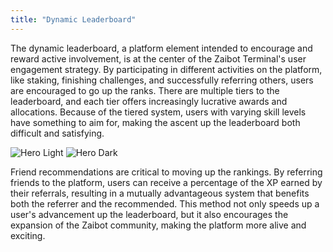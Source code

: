 ```yaml
---
title: "Dynamic Leaderboard"
---
```


The dynamic leaderboard, a platform element intended to encourage and reward active involvement, is at the center of the Zaibot Terminal's user engagement strategy. By participating in different activities on the platform, like staking, finishing challenges, and successfully referring others, users are encouraged to go up the ranks. There are multiple tiers to the leaderboard, and each tier offers increasingly lucrative awards and allocations. Because of the tiered system, users with varying skill levels have something to aim for, making the ascent up the leaderboard both difficult and satisfying.

<img
  className="block dark:hidden"
  src="/images/leaderboard.jpg"
  alt="Hero Light"
/>
<img
  className="hidden dark:block"
  src="/images/leaderboard.jpg"
  alt="Hero Dark"
/>

Friend recommendations are critical to moving up the rankings. By referring friends to the platform, users can receive a percentage of the XP earned by their referrals, resulting in a mutually advantageous system that benefits both the referrer and the recommended. This method not only speeds up a user's advancement up the leaderboard, but it also encourages the expansion of the Zaibot community, making the platform more alive and exciting.
